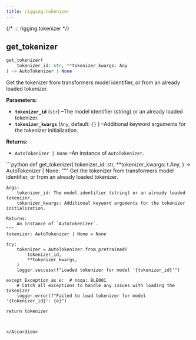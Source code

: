 ```yaml
---
title: rigging.tokenizer
---
```


{/*
::: rigging.tokenizer
*/}

get\_tokenizer
--------------

```python
get_tokenizer(
    tokenizer_id: str, **tokenizer_kwargs: Any
) -> AutoTokenizer | None
```

Get the tokenizer from transformers model identifier, or from an already loaded tokenizer.

**Parameters:**

* **`tokenizer_id`**
  (`str`)
  –The model identifier (string) or an already loaded tokenizer.
* **`tokenizer_kwargs`**
  (`Any`, default:
  `{}`
  )
  –Additional keyword arguments for the tokenizer initialization.

**Returns:**

* `AutoTokenizer | None`
  –An instance of `AutoTokenizer`.

<Accordion title="Source code in rigging/tokenize/tokenizer.py" icon="code">
```python
def get_tokenizer(
    tokenizer_id: str,
    **tokenizer_kwargs: t.Any,
) -> AutoTokenizer | None:
    """
    Get the tokenizer from transformers model identifier, or from an already loaded tokenizer.

    Args:
        tokenizer_id: The model identifier (string) or an already loaded tokenizer.
        tokenizer_kwargs: Additional keyword arguments for the tokenizer initialization.

    Returns:
        An instance of `AutoTokenizer`.
    """
    tokenizer: AutoTokenizer | None = None

    try:
        tokenizer = AutoTokenizer.from_pretrained(
            tokenizer_id,
            **tokenizer_kwargs,
        )
        logger.success(f"Loaded tokenizer for model '{tokenizer_id}'")

    except Exception as e:  # noqa: BLE001
        # Catch all exceptions to handle any issues with loading the tokenizer
        logger.error(f"Failed to load tokenizer for model '{tokenizer_id}': {e}")

    return tokenizer
```


</Accordion>